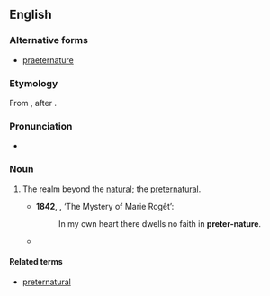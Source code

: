 ==English==

===Alternative forms===
* [[praeternature]]

===Etymology===
From {{prefix|en|preter|nature}}, after {{m|en|preternatural}}.
{{PIE root|en|preh₂}}

===Pronunciation===
* {{a|UK}} {{IPA|en|/pɹiːtəˈneɪtʃə/}}

===Noun===
{{en-noun|-}}

# {{lb|en|rare}} The realm beyond the [[natural]]; the [[preternatural]]. {{defdate|from 19th c.}}
#* '''1842''', {{w|Edgar Allan Poe}}, ‘The Mystery of Marie Rogêt’:
#*: In my own heart there dwells no faith in '''preter-nature'''.
#* {{quote-book|en|year=1997|author=Stuart Clark|title=Thinking with Demons: The Idea of Witchcraft in Early Modern Europe|page=263|passage=We can speak here too, then, of pressure and, indeed, encroachment by the category of '''preternature''' on territory previously occupied by the miraculous.}}

====Related terms====
* [[preternatural]]